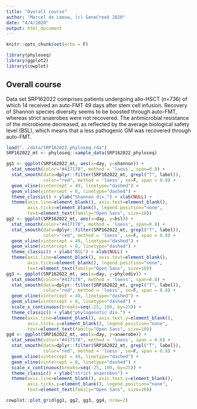```yaml
---
title: "Overall course"
author: "Marcel de Leeuw, (c) GeneCreek 2020"
date: "4/4/2020"
output: html_document
---
```


```r
knitr::opts_chunk$set(echo = F)

library(phyloseq)
library(ggplot2)
library(cowplot)
```

## Overall course
Data set SRP162022 comprises patients undergoing allo-HSCT (n=736) of which 14 received an auto-FMT 49 days after stem cell infusion. Recovery of Shannon species diversity seems to be boosted through auto-FMT, whereas strict anaerobes were not recovered. The antimicrobial resistance of the microbiome decreased, as reflected by the average biological safety level (BSL), which means that a less pathogenic GM was recovered through auto-FMT.

```r

load("../data/SRP162022_phyloseq.rda")
SRP162022_mt <- phyloseq::sample_data(SRP162022_phyloseq)

gg1 <- ggplot(SRP162022_mt, aes(x=day, y=shannon)) +
  stat_smooth(color="#417178", method = 'loess', span=0.8) +
  stat_smooth(data=dplyr::filter(SRP162022_mt, grepl("T", label)), 
              color="red", method = 'loess', se=F, span = 0.8) +
  geom_vline(xintercept = 49, linetype="dashed") +
  geom_vline(xintercept = 0, linetype="dashed") +
  theme_classic() + ylab("Shannon div.") + xlab(NULL) +
  theme(axis.line=element_blank(), axis.text=element_blank(),
        axis.ticks=element_blank(), legend.position="none",
        text=element_text(family="Open Sans", size=10))
gg2 <- ggplot(SRP162022_mt, aes(x=day, y=bsl)) + 
  stat_smooth(color="#417178", method = 'loess', span=0.8) +
  stat_smooth(data=dplyr::filter(SRP162022_mt, grepl("T", label)), 
              color="red", method = 'loess', se=F, span = 0.8) +
  geom_vline(xintercept = 49, linetype="dashed") +
  geom_vline(xintercept = 0, linetype="dashed") +
  theme_classic() + ylab("BSL") + xlab(NULL) +
  theme(axis.line=element_blank(), axis.text=element_blank(),
        axis.ticks=element_blank(), legend.position="none",
        text=element_text(family="Open Sans", size=10))
gg3 <- ggplot(SRP162022_mt, aes(x=day, y=phylodiv)) +
  stat_smooth(color="#417178", method = 'loess', span=0.8) +
  stat_smooth(data=dplyr::filter(SRP162022_mt, grepl("T", label)), 
              color="red", method = 'loess', se=F, span = 0.8) +
  geom_vline(xintercept = 49, linetype="dashed") +
  geom_vline(xintercept = 0, linetype="dashed") +
  scale_x_continuous(breaks=seq(-25, 100, by=25)) +
  theme_classic() + ylab("phylogenetic div.") +
  theme(axis.line=element_blank(), axis.text.y=element_blank(),
        axis.ticks.y=element_blank(), legend.position="none",
        text=element_text(family="Open Sans", size=10))
gg4 <- ggplot(SRP162022_mt, aes(x=day, y=anaerobe)) +
  stat_smooth(color="#417178", method = 'loess', span = 0.8) +
  stat_smooth(data=dplyr::filter(SRP162022_mt, grepl("T", label)), 
              color="red", method = 'loess', se=F, span = 0.8) +
  geom_vline(xintercept = 49, linetype="dashed") +
  geom_vline(xintercept = 0, linetype="dashed") +
  scale_x_continuous(breaks=seq(-25, 100, by=25)) +
  theme_classic() + ylab("strict anaerobes") +
  theme(axis.line=element_blank(), axis.text.y=element_blank(),
        axis.ticks.y=element_blank(), legend.position="none",
        text=element_text(family="Open Sans", size=10))

cowplot::plot_grid(gg1, gg2, gg3, gg4, nrow=2)
```


